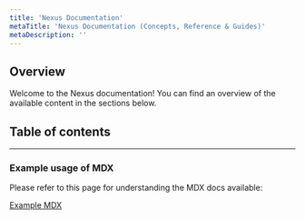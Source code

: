 ```yaml
---
title: 'Nexus Documentation'
metaTitle: 'Nexus Documentation (Concepts, Reference & Guides)'
metaDescription: ''
---
```


## Overview

Welcome to the Nexus documentation! You can find an overview of the available content in the sections below.

## Table of contents

---

### Example usage of MDX

Please refer to this page for understanding the MDX docs available:

[Example MDX](getting-started/example)

